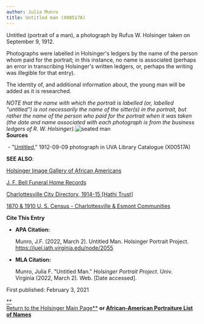 ```yaml
---
author: Julia Munro
title: Untitled man (X00517A)
---
```

Untitled (portrait of a man), a photograph by Rufus W. Holsinger taken on September 9, 1912.

Photographs were labelled in Holsinger's ledgers by the name of the person whom paid for the portrait; in this instance, no name is associated (perhaps an error in transcribing Holsinger's written ledgers, or, perhaps the writing was illegible for that entry). 

The identity of, and additional information about, the young man will be added as it is researched.

_NOTE that the name with which the portrait is labelled (or, labelled "untitled") is not necessarily the name of the sitter(s) in the portrait, but rather the name of the person who paid for the portrait when it was taken (the date and name associated with each photograph is from the business ledgers of R. W. Holsinger)._![seated man](https://iiif.lib.virginia.edu/iiif/uva-lib:1040312/full/full/0/default.jpg "seated man")  
**Sources**

 - "[Untitled](https://v3.lib.virginia.edu/sources/images/items/uva-lib:1040312 "Untitled man (X00517A)")," 1912-09-09 photograph in UVA Library Catalogue (X00517A)

**SEE ALSO**:

[Holsinger Image Gallery of African Americans](http://rwholsingerphotos.org/images.php "Holsinger Image Gallery of African Americans")

[J. F. Bell Funeral Home Records](http://www2.vcdh.virginia.edu/afam/raceandplace/perl_scripts/funeral_search.html "J. F. Bell Funeral Home Database")

[Charlottesville City Directory, 1914-15 \[Hathi Trust\]](https://catalog.hathitrust.org/Record/101954103 "Charlottesville City Directory, 1914-15") 

[1870 & 1910 U. S. Census - Charlottesville & Esmont Communities](http://www2.vcdh.virginia.edu/afam/raceandplace/census/search_both.html "1870 & 1910 U. S. Census: Charlottesville and Esmont Communities")

**Cite This Entry**

*   **APA Citation:**
    
    Munro, J.F. (2022, March 2). Untitled Man. Holsinger Portrait Project. https://juel.iath.virginia.edu/node/2055
    
*   **MLA Citation:**
    
    Munro, Julia F. "Untitled Man." _Holsinger Portrait Project_. Univ. Virginia (2022, March 2). Web. \[Date accessed\].
    

  
First published: February 3, 2021

[**  
Return to the Holsinger Main Page**](http://juel.iath.virginia.edu/node/980) **or [African-American Portraiture List of Names](http://juel.iath.virginia.edu/node/996)**